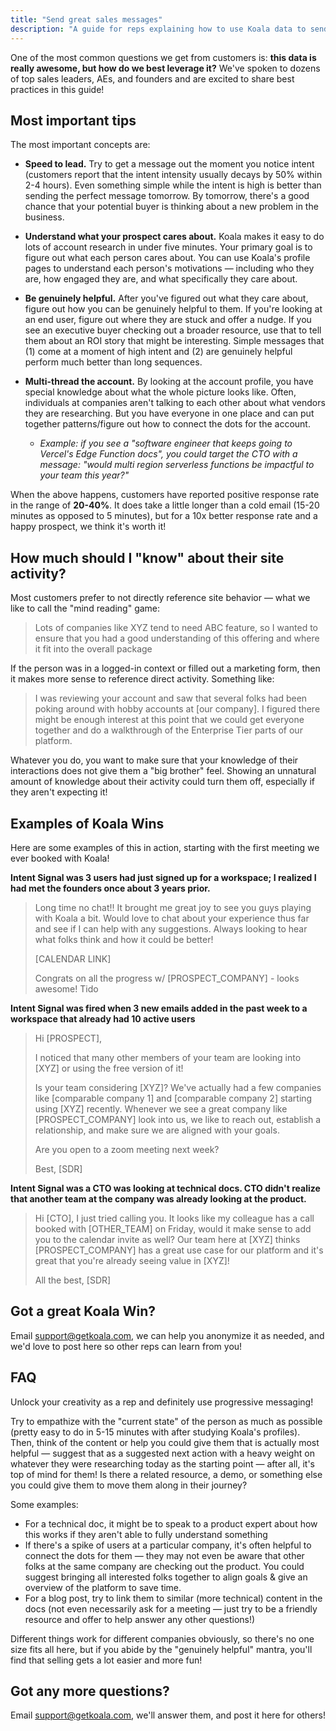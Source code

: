 ```yaml
---
title: "Send great sales messages"
description: "A guide for reps explaining how to use Koala data to send great sales messages."
---
```



One of the most common questions we get from customers is: **this data is really awesome, but how do we best leverage it?** We've spoken to dozens of top sales leaders, AEs, and founders and are excited to share best practices in this guide!

## Most important tips
The most important concepts are:

* **Speed to lead.** Try to get a message out the moment you notice intent (customers report that the intent intensity usually decays by 50% within 2-4 hours). Even something simple while the intent is high is better than sending the perfect message tomorrow. By tomorrow, there's a good chance that your potential buyer is thinking about a new problem in the business.
* **Understand what your prospect cares about.** Koala makes it easy to do lots of account research in under five minutes. Your primary goal is to figure out what each person cares about. You can use Koala's profile pages to understand each person's motivations — including who they are, how engaged they are, and what specifically they care about.

* **Be genuinely helpful.** After you've figured out what they care about, figure out how you can be genuinely helpful to them. If you're looking at an end user, figure out where they are stuck and offer a nudge. If you see an executive buyer checking out a broader resource, use that to tell them about an ROI story that might be interesting. Simple messages that (1) come at a moment of high intent and (2) are genuinely helpful perform much better than long sequences. 

* **Multi-thread the account.** By looking at the account profile, you have special knowledge about what the whole picture looks like. Often, individuals at companies aren't talking to each other about what vendors they are researching. But you have everyone in one place and can put together patterns/figure out how to connect the dots for the account. 
	* *Example: if you see a "software engineer that keeps going to Vercel's Edge Function docs", you could target the CTO with a message: "would multi region serverless functions be impactful to your team this year?"*

When the above happens, customers have reported positive response rate in the range of **20-40%**. It does take a little longer than a cold email (15-20 minutes as opposed to 5 minutes), but for a 10x better response rate and a happy prospect, we think it's worth it!

## How much should I "know" about their site activity?

Most customers prefer to not directly reference site behavior — what we like to call the "mind reading" game:

> Lots of companies like XYZ tend to need ABC feature, so I wanted to ensure that you had a good understanding of this offering and where it fit into the overall package

If the person was in a logged-in context or filled out a marketing form, then it makes more sense to reference direct activity. Something like:

> I was reviewing your account and saw that several folks had been poking around with hobby accounts at [our company]. I figured there might be enough interest at this point that we could get everyone together and do a walkthrough of the Enterprise Tier parts of our platform.

Whatever you do, you want to make sure that your knowledge of their interactions does not give them a "big brother" feel. Showing an unnatural amount of knowledge about their activity could turn them off, especially if they aren't expecting it!

## Examples of Koala Wins

Here are some examples of this in action, starting with the first meeting we ever booked with Koala!

**Intent Signal was 3 users had just signed up for a workspace; I realized I had met the founders once about 3 years prior.**

> Long time no chat!! It brought me great joy to see you guys playing with Koala a bit. Would love to chat about your experience thus far and see if I can help with any suggestions. Always looking to hear what folks think and how it could be better!
>
> [CALENDAR LINK]
>
> Congrats on all the progress w/ [PROSPECT_COMPANY] - looks awesome!
> Tido

**Intent Signal was fired when 3 new emails added in the past week to a workspace that already had 10 active users**

> Hi [PROSPECT],
>
> I noticed that many other members of your team are looking into [XYZ] or using the free version of it!
>
> Is your team considering [XYZ]? We've actually had a few companies like [comparable company 1] and [comparable company 2] starting using [XYZ] recently. Whenever we see a great company like [PROSPECT_COMPANY] look into us, we like to reach out, establish a relationship, and make sure we are aligned with your goals.
>
> Are you open to a zoom meeting next week?
>
> Best,
> [SDR]

**Intent Signal was a CTO was looking at technical docs. CTO didn't realize that another team at the company was already looking at the product.**

> Hi [CTO], I just tried calling you. It looks like my colleague has a call booked with [OTHER_TEAM] on Friday, would it make sense to add you to the calendar invite as well? Our team here at [XYZ] thinks [PROSPECT_COMPANY] has a great use case for our platform and it's great that you're already seeing value in [XYZ]!
>
> All the best,
> [SDR]

## Got a great Koala Win?

Email support@getkoala.com, we can help you anonymize it as needed, and we'd love to post here so other reps can learn from you!

## FAQ

<AccordionGroup>

<Accordion title="What are your thoughts on progressive messaging? I.e., they viewed our Docs so the message our BDRs send is to view our demo app? Or if they view our Blog, push them to view similar content in our Docs?">

Unlock your creativity as a rep and definitely use progressive messaging!

Try to empathize with the "current state" of the person as much as possible (pretty easy to do in 5-15 minutes with after studying Koala's profiles). Then, think of the content or help you could give them that is actually most helpful — suggest that as a suggested next action with a heavy weight on whatever they were researching today as the starting point — after all, it's top of mind for them! Is there a related resource, a demo, or something else you could give them to move them along in their journey?

Some examples:
* For a technical doc, it might be to speak to a product expert about how this works if they aren't able to fully understand something
* If there's a spike of users at a particular company, it's often helpful to connect the dots for them — they may not even be aware that other folks at the same company are checking out the product. You could suggest bringing all interested folks together to align goals & give an overview of the platform to save time.
* For a blog post, try to link them to similar (more technical) content in the docs (not even necessarily ask for a meeting — just try to be a friendly resource and offer to help answer any other questions!)

Different things work for different companies obviously, so there's no one size fits all here, but if you abide by the "genuinely helpful" mantra, you'll find that selling gets a lot easier and more fun!

</Accordion>

</AccordionGroup>

## Got any more questions?

Email support@getkoala.com, we'll answer them, and post it here for others!
